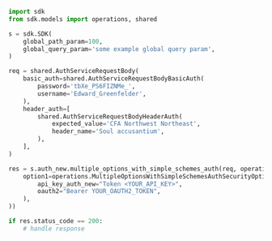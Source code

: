 ```python showLineNumbers copy filename="Multiple Options With Simple Schemes Auth usage example"
import sdk
from sdk.models import operations, shared

s = sdk.SDK(
    global_path_param=100,
    global_query_param='some example global query param',
)

req = shared.AuthServiceRequestBody(
    basic_auth=shared.AuthServiceRequestBodyBasicAuth(
        password='tbXe_PS6FIZNMe_',
        username='Edward_Greenfelder',
    ),
    header_auth=[
        shared.AuthServiceRequestBodyHeaderAuth(
            expected_value='CFA Northwest Northeast',
            header_name='Soul accusantium',
        ),
    ],
)

res = s.auth_new.multiple_options_with_simple_schemes_auth(req, operations.MultipleOptionsWithSimpleSchemesAuthSecurity(
    option1=operations.MultipleOptionsWithSimpleSchemesAuthSecurityOption5(
        api_key_auth_new="Token <YOUR_API_KEY>",
        oauth2="Bearer YOUR_OAUTH2_TOKEN",
    ),
))

if res.status_code == 200:
    # handle response
```
